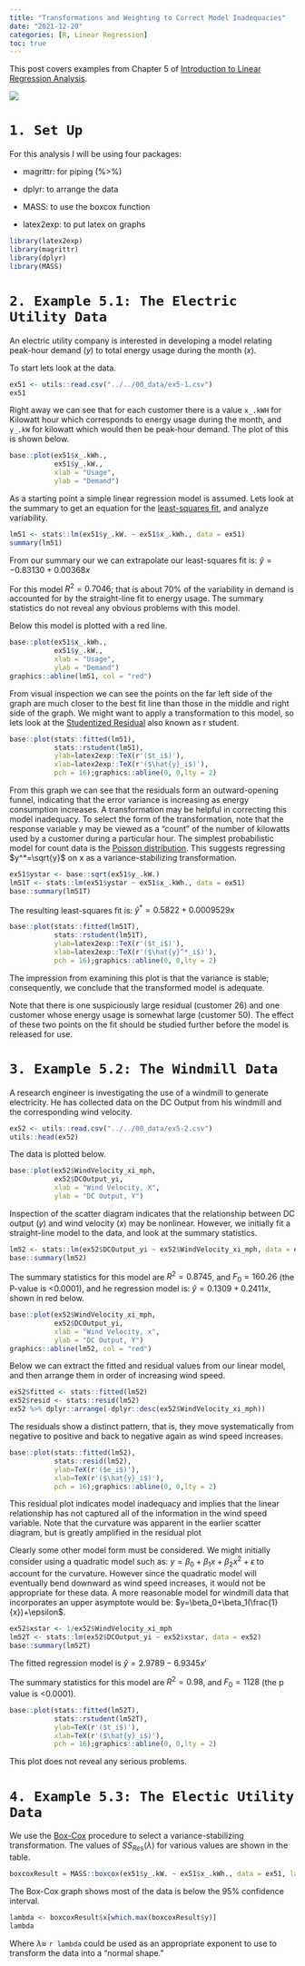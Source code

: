 ```yaml
---
title: "Transformations and Weighting to Correct Model Inadequacies"
date: "2021-12-20"
categories: [R, Linear Regression]
toc: true
---
```


This post covers examples from Chapter 5 of [Introduction to Linear Regression Analysis](https://www.amazon.com/Introduction-Regression-Analysis-Douglas-Montgomery/dp/0470542810). 

![](../../00_img/slr_meme.jpeg)

# `1. Set Up`

For this analysis I will be using four packages: 

* magrittr: for piping (%>%)

* dplyr: to arrange the data

* MASS: to use the boxcox function

* latex2exp: to put latex on graphs 

```r
library(latex2exp) 
library(magrittr) 
library(dplyr) 
library(MASS) 
```

# `2. Example 5.1: The Electric Utility Data`

An electric utility company is interested in developing a model relating peak-hour demand $(y)$ to total energy usage during the month $(x)$. 

To start lets look at the data. 

```r
ex51 <- utils::read.csv("../../00_data/ex5-1.csv")
ex51
```

Right away we can see that for each customer there is a value `x_.kWH` for Kilowatt hour which corresponds to energy usage during the month, and `y_.kW` for kilowatt which would then be peak-hour demand. The plot of this is shown below.

```r
base::plot(ex51$x_.kWh., 
           ex51$y_.kW.,
           xlab = "Usage",
           ylab = "Demand")
```

As a starting point a simple linear regression model is assumed. Lets look at the summary to get an equation for the [least-squares fit](https://mathworld.wolfram.com/LeastSquaresFitting.html#:~:text=A%20mathematical%20procedure%20for%20finding,the%20points%20from%20the%20curve.), and analyze variability. 

```r
lm51 <- stats::lm(ex51$y_.kW. ~ ex51$x_.kWh., data = ex51)
summary(lm51)
```

From our summary our we can extrapolate our least-squares fit is: $\hat y=-0.83130+0.00368x$ 

For this model $R^2=0.7046$; that is about 70% of the variability in demand is accounted for by the straight-line fit to energy usage. The summary statistics do not reveal any obvious problems with this model. 

Below this model is plotted with a red line.

```r
base::plot(ex51$x_.kWh.,
           ex51$y_.kW.,
           xlab = "Usage",
           ylab = "Demand")
graphics::abline(lm51, col = "red")
```

From visual inspection we can see the points on the far left side of the graph are much closer to the best fit line than those in the middle and right side of the graph. We might want to apply a transformation to this model, so lets look at the [Studentized Residual](https://en.wikipedia.org/wiki/Studentized_residual#:~:text=In%20statistics%2C%20a%20studentized%20residual,in%20the%20detection%20of%20outliers.) also known as r student.

```r
base::plot(stats::fitted(lm51),
           stats::rstudent(lm51),
           ylab=latex2exp::TeX(r'($t_i$)'),
           xlab=latex2exp::TeX(r'($\hat{y}_i$)'),
           pch = 16);graphics::abline(0, 0,lty = 2)
```

From this graph we can see that the residuals form an outward-opening funnel, indicating that the error variance is increasing as energy consumption increases. A transformation may be helpful in correcting this model inadequacy. To select the form of the transformation, note that the response variable y may be viewed as a "count" of the number of kilowatts used by a customer during a particular hour. The simplest probabilistic model for count data is the [Poisson distribution](https://en.wikipedia.org/wiki/Poisson_distribution). This suggests regressing $y^*=\sqrt{y}$ on x as a variance-stabilizing transformation. 

```r
ex51$ystar <- base::sqrt(ex51$y_.kW.)
lm51T <- stats::lm(ex51$ystar ~ ex51$x_.kWh., data = ex51)
base::summary(lm51T)
```

The resulting least-squares fit is: $\hat y^*=0.5822+0.0009529x$

```r
base::plot(stats::fitted(lm51T),
           stats::rstudent(lm51T),
           ylab=latex2exp::TeX(r'($t_i$)'),
           xlab=latex2exp::TeX(r'($\hat{y}^*_i$)'),
           pch = 16);graphics::abline(0, 0,lty = 2)
```

The impression from examining this plot is that the variance is stable; consequently, we conclude that the transformed model is adequate. 

Note that there is one suspiciously large residual (customer 26) and one customer whose energy usage is somewhat large (customer 50). The effect of these two points on the fit should be studied further before the model is released for use. 

# `3. Example 5.2: The Windmill Data`

A research engineer is investigating the use of a windmill to generate electricity. He has collected data on the DC Output from his windmill and the corresponding wind velocity. 

```r
ex52 <- utils::read.csv("../../00_data/ex5-2.csv")
utils::head(ex52)
```

The data is plotted below. 

```r
base::plot(ex52$WindVelocity_xi_mph,
           ex52$DCOutput_yi,
           xlab = "Wind Velocity, X",
           ylab = "DC Output, Y")
```

Inspection of the scatter diagram indicates that the relationship between DC output $(y)$ and wind velocity $(x)$ may be nonlinear. However, we initially fit a straight-line model to the data, and look at the summary statistics. 

```r
lm52 <- stats::lm(ex52$DCOutput_yi ~ ex52$WindVelocity_xi_mph, data = ex52)
base::summary(lm52)
```

The summary statistics for this model are $R^2=0.8745$, and $F_0=160.26$ (the P-value is <0.0001), and he regression model is: $\hat y=0.1309+0.2411x$, shown in red below.  

```r
base::plot(ex52$WindVelocity_xi_mph,
           ex52$DCOutput_yi,
           xlab = "Wind Velocity, x",
           ylab = "DC Output, Y")
graphics::abline(lm52, col = "red")
```

Below we can extract the fitted and residual values from our linear model, and then arrange them in order of increasing wind speed. 

```r
ex52$fitted <- stats::fitted(lm52)
ex52$resid <- stats::resid(lm52)
ex52 %>% dplyr::arrange(-dplyr::desc(ex52$WindVelocity_xi_mph)) 
```

The residuals show a distinct pattern, that is, they move systematically from negative to positive and back to negative again as wind speed increases. 

```r
base::plot(stats::fitted(lm52),
           stats::resid(lm52),
           ylab=TeX(r'($e_i$)'),
           xlab=TeX(r'($\hat{y}_i$)'),
           pch = 16);graphics::abline(0, 0,lty = 2)
```

This residual plot indicates model inadequacy and implies that the linear relationship has not captured all of the information in the wind speed variable. Note that the curvature was apparent in the earlier scatter diagram, but is greatly amplified in the residual plot

Clearly some other model form must be considered. We might initially consider using a quadratic model such as: $y=\beta_0+\beta_1x+\beta_2x^2+\epsilon$ to account for the curvature. However since the quadratic model will eventually bend downward as wind speed increases, it would not be appropriate for these data. A more reasonable model for windmill data that incorporates an upper asymptote would be: $y=\beta_0+\beta_1(\frac{1}{x})+\epsilon$.

```r
ex52$xstar <- 1/ex52$WindVelocity_xi_mph
lm52T <- stats::lm(ex52$DCOutput_yi ~ ex52$xstar, data = ex52)
base::summary(lm52T)
```

The fitted regression model is $\hat y=2.9789-6.9345x'$

The summary statistics for this model are $R^2=0.98$, and $F_0=1128$ (the p value is <0.0001).

```r
base::plot(stats::fitted(lm52T),
           stats::rstudent(lm52T),
           ylab=TeX(r'($t_i$)'),
           xlab=TeX(r'($\hat{y}_i$)'),
           pch = 16);graphics::abline(0, 0,lty = 2)
```

This plot does not reveal any serious problems. 

# `4. Example 5.3: The Electic Utility Data`

We use the [Box-Cox](https://www.statisticshowto.com/probability-and-statistics/normal-distributions/box-cox-transformation/) procedure to select a variance-stabilizing transformation. The values of $SS_{Res}(\lambda)$ for various values are shown in the table. 

```r
boxcoxResult = MASS::boxcox(ex51$y_.kW. ~ ex51$x_.kWh., data = ex51, lambda = seq(-2,2,0.125))
```

The Box-Cox graph shows most of the data is below the 95% confidence interval.

```r
lambda <- boxcoxResult$x[which.max(boxcoxResult$y)]
lambda
```

Where $\lambda\approx$ `r lambda` could be used as an appropriate exponent to use to transform the data into a “normal shape.” 
